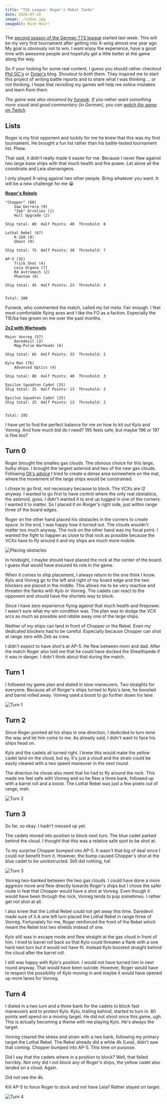 ```yaml
---
title: "TSS League: Roger's Rebel Tanks"
date: 2020-07-20
image: ./index.jpg
imageAlt: Rush Hour!
---
```


The [second season of the German TTS league](https://www.tabletop.to/xwing-tabletop-simulator-liga-deutschland) started last week. This will be my very first tournament after getting into X-wing almost one year ago. My goal is obviously not to win. I want enjoy the experience, have a good time with awesome people and hopefully get a little better at the game along the way.


So if your looking for some real content, I guess you should rather checkout [Phil GC's](https://suchanxwinghipster.wordpress.com/) or [Dylan's](http://dylan-jones.co.uk/) blog. Shoutout to both them. They inspired me to start this project of writing battle reports and to share what I was thinking ... or not thinking. I hope that revisiting my games will help me notice mistakes and learn from them.

*The game was also streamed by [funwok](https://www.twitch.tv/funwok). If you rather want something more visual and good commentary (in German), you can [watch the game on Twitch](https://www.twitch.tv/videos/680608539).*

## Lists

Roger is my first opponent and luckily for me he knew that this was my first tournament. He brought a fun list rather than his battle-tested tournament list. Phew.

That said, it didn't really made it easier for me. Because I never flew against two large base ships with that much health and fire power. Let alone all the coordinate and Leia shenanigens.

I only played X-wing against two other people. Bring whatever you want. It will be a new challenge for me 😀

**[Roger's Rebels](https://raithos.github.io/?f=Rebel%20Alliance&d=v8ZsZ200Z63XWWW58W65W164WWY64XWWW314WWWW148Y72X133W46WW5W167&sn=Unnamed%20Squadron&obs=)**

```
"Chopper" (68)    
    Saw Gerrera (9)    
    "Zeb" Orrelios (1)    
    Hull Upgrade (2)    
    
Ship total: 80  Half Points: 40  Threshold: 8    
    
Lothal Rebel (67)    
    K-2SO (8)    
    Ghost (0)    
    
Ship total: 75  Half Points: 38  Threshold: 7    
    
AP-5 (32)    
    Trick Shot (4)    
    Leia Organa (7)    
    R4 Astromech (2)    
    Phantom (0)    
    
Ship total: 45  Half Points: 23  Threshold: 3    
    
    
Total: 200
```

Funwok, who commented the match, called my list *meta*. Fair enough. I feel most comfortable flying aces and I like the FO as a faction. Especially the TIE/ba has grown on me over the past months.

**[2x2 with Warheads](https://raithos.github.io/?f=First%20Order&d=v8ZsZ200Z381X117WW311WY236XW186WWY269XWY269XW&sn=Unnamed%20Squadron&obs=coreasteroid5,gascloud4,gascloud5)**

```
Major Vonreg (57)    
    Daredevil (2)    
    Mag-Pulse Warheads (6)    
    
Ship total: 65  Half Points: 33  Threshold: 2    
    
Kylo Ren (76)    
    Advanced Optics (4)    
    
Ship total: 80  Half Points: 40  Threshold: 3    
    
Epsilon Squadron Cadet (25)    
Ship total: 25  Half Points: 13  Threshold: 2    
    
Epsilon Squadron Cadet (25)    
Ship total: 25  Half Points: 13  Threshold: 2    
    
    
Total: 195    
````

I have yet to find the perfect balance for me on how to kit out Kylo and Vonreg. And how much bid do I need? 195 feels safe, but maybe 196 or 197 is fine too?

## Turn 0

Roger brought the smalles gas clouds. The obvious choice for this large, bulky ships. I brought the largest asteroid and two of the new gas clouds. Following [Oli's advice](https://www.youtube.com/watch?v=FCfxSF4itv8) I tried to create a dense area somewhere on the mat, where the movement of the large ships would be constrained.

I chose to go first, not necessary because to block. The VCXs are I2 anyway. I wanted to go first to have control where the only real obstablce, the asteroid, goes. I didn't wanted it to end up tugged in one of the corners. I wanted it to matter. So I placed it on Rorger's right side, just within range three of the board edges.

Roger on the other hand placed his obstacles in the corners to create space. In the end, I was happy how it turned out. The clouds wouldn't matter too much anyway. The rock on the other hand was my focal point. I wanted the fight to happen as close to that rock as possible because the VCXs have to fly around it and my ships are much more mobile.

![Placing obstacles](./0.jpg)

In hindsight, I maybe should have placed the rock at the center of the board. I guess that would have ensured its role in the game.

When it comes to ship placement, I always return to the one think I know. Kylo and Vonreg go to the left and right of my board edge and the two blockers are placed in the middle. This allows me to be very reactive and threaten the flanks with Kylo or Vonreg. The cadets can react to the opponent and should have the shortets way to block.

Since I have zero experience flying against that much health and firepower. I wasn't sure what my win condition was. The plan was to dodge the VCX arcs as much as possible and nibble away one of the large ships.

Neither of my ships can land in front of Chopper or the Rebel. Even my dedicated blockers had to be careful. Especially because Chopper can shot at range zero with Zeb as crew.

I didn't expect to have shot's at AP-5. He flew between mom and dad. After the match Roger also told me that he could have docked the Sheathipede if it was in danger. I didn't think about that during the match.

## Turn 1

I followed my game plan and dialed in slow maneuvers. Two straights for everyone. Because all of Rorger's ships turned to Kylo's lane, he boosted and barrel rolled away. Vonreg used a boost to go further down his lane.

![Turn 1](./1.jpg)

## Turn 2

Since Roger pointed all his ships in one direction, I dedicded to turn mine the way and let him come to me. As already said, I didn't want to face his ships head on.

Kylo and the cadets all turned right. I knew this would make the yellow cadet land on the cloud, but ey, it's just a cloud and the strain could be easily cleared with a two speed maneuver in the next round.

The direction he chose also ment that he had to fly around the rock. This made me feel safe with Vonreg and so he flew a three bank, followed up with a barrel roll and a boost. The Lothal Rebel was just a few pixels out of range, meh.

![Turn 2](./2.jpg)

## Turn 3

So far, so okay. I hadn't messed up yet.

The cadets moved into position to block next turn. The blue cadet parked behind the cloud. I thought that this was a relative safe spot to be shot at.

To my surprise Chopper bumped into AP-5. It wasn't that big of deal since I could not benefit from it. However, the bump caused Chopper's shot at the blue cadet to be unobstructed. Still did nothing, ha!

![Turn 3](./3.jpg)

Vonreg two-banked between the two gas clouds. I could have done a more aggresiv move and flew directly towards Roger's ships but I chose the safer route in feat that Chopper would have a shot at Vonreg. Even though it would have been through the rock, Vonreg tends to pop sometimes. I rather get not shot at all.

I also knew that the Lothal Rebel could not get away this time. Daredevil made sure of it.A one left turn placed the Lothal Rebel in range three of Vonreg. Fortunately for me, Roger reinforced the front of the Rebel which meant the Rebel lost two shields instead of one.

Kylo still was in escape mode and flew straight at the gas cloud in front of him. I tried to barrel roll back so that Kylo could threaten a flank with a one hard next turn but it would not have fit. Instead Kylo boosted straight behind the cloud after the barrel roll.

I still was happy with Kylo's position. I would not have turned him in next round anyway. That would have been suicide. However, Roger would have to respect the possibility of Kylo moving in and maybe it would have opened up more lanes for Vonreg.

## Turn 4

I dialed in a two turn and a three bank for the cadets to block fast maneuvers and to protect Kylo. Kylo, trailing behind, started to turn in. 80 points well spend on a moving target. He did not shoot once this game, ugh. This is actually becoming a theme with me playing Kylo. He's always the target.

Vonreg cleared the stress and strain with a two bank, following my primary target the Lothal Rebel. The Rebel already did a white 4k (Leia), didn't saw that coming. Chopper bumped into AP-5. This time on purpose.

Did I say that the cadets where in a position to block? Well, that failed horribly. Not only did I not block any of Roger's ships, the yellow cadet also landed on a cloud. Again.

Did not see the 4k.

Kill AP-5 to force Roger to dock and not have Leia? Rather stayed on target.

![Turn 4](./4.jpg)